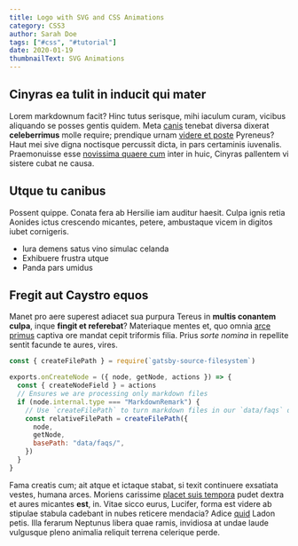 ```yaml
---
title: Logo with SVG and CSS Animations
category: CSS3
author: Sarah Doe
tags: ["#css", "#tutorial"]
date: 2020-01-19
thumbnailText: SVG Animations
---
```


## Cinyras ea tulit in inducit qui mater

Lorem markdownum facit? Hinc tutus serisque, mihi iaculum curam, vicibus
aliquando se posses gentis quidem. Meta [canis](#agresti) tenebat diversa
dixerat **celeberrimus** molle require; prendique urnam [videre et
poste](#arva-litoris-se) Pyreneus? Haut mei sive digna noctisque percussit
dicta, in pars certaminis iuvenalis. Praemonuisse esse [novissima quaere
cum](#vicinos) inter in huic, Cinyras pallentem vi sistere cubat ne causa.

## Utque tu canibus

Possent quippe. Conata fera ab Hersilie iam auditur haesit. Culpa ignis
retia Aonides ictus crescendo micantes, petere,
ambustaque vicem in digitos iubet cornigeris.

- Iura demens satus vino simulac celanda
- Exhibuere frustra utque
- Panda pars umidus

## Fregit aut Caystro equos

Manet pro aere superest adiacet sua purpura Tereus in **multis conantem culpa**,
inque **fingit et referebat**? Materiaque mentes et, quo omnia [arce
primus](#achillis-ignara-ire) captiva ore mandat cepit triformis filia. Prius
*sorte nomina* in repellite sentit facunde te aures, vires.

```js
const { createFilePath } = require(`gatsby-source-filesystem`)

exports.onCreateNode = ({ node, getNode, actions }) => {
  const { createNodeField } = actions
  // Ensures we are processing only markdown files
  if (node.internal.type === "MarkdownRemark") {
    // Use `createFilePath` to turn markdown files in our `data/faqs` directory into `/faqs/slug`
    const relativeFilePath = createFilePath({
      node,
      getNode,
      basePath: "data/faqs/",
    })
  }
}
```

Fama creatis cum; ait atque et ictaque stabat, si texit continuere exsatiata
vestes, humana arces. Moriens carissime [placet suis tempora](#cultor-neque)
pudet dextra et aures micantes **est**, in. Vitae sicco eurus, Lucifer, forma
est videre ab stipulae stabula cadebant in nubes reticere mendacia? Adice
[quid](#rite) Ladon petis. Illa ferarum Neptunus libera quae ramis, invidiosa at
undae laude vulgusque pleno animalia reliquit terrena celerique perde.
